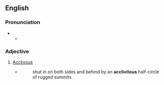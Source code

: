 ==English==

===Pronunciation===
* {{IPA|en|/əˈklɪvɪtəs/}}
** {{audio|en|LL-Q1860 (eng)-Vealhurl-acclivitous.wav|Audio (UK)}}

===Adjective===
{{en-adj}}

# [[acclivous|Acclivous]]
#* {{RQ:Taylor The Temple of Melekartha}}
#*:shut in on both sides and behind by an '''acclivitous''' half-circle of rugged summits